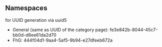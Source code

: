 == Namespaces ==
for UUID generation via uuid5

* General (same as UUID of the category page): fe3e842b-8044-45c7-bb0d-d8ee61da2d70
* FhG: 444f04d1-9aa4-5af5-9b94-e27dfeeb672a
